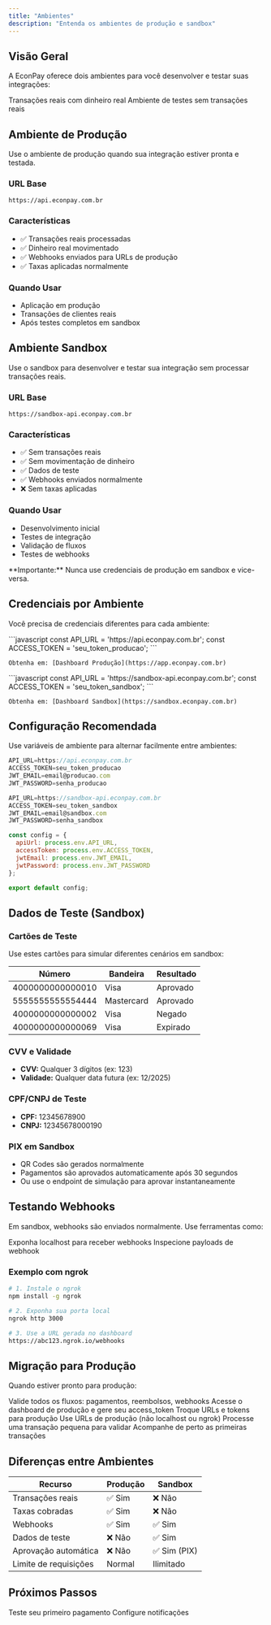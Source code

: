```yaml
---
title: "Ambientes"
description: "Entenda os ambientes de produção e sandbox"
---
```


## Visão Geral

A EconPay oferece dois ambientes para você desenvolver e testar suas integrações:

<CardGroup cols={2}>
  <Card title="Produção" icon="check-circle">
    Transações reais com dinheiro real
  </Card>
  <Card title="Sandbox" icon="flask">
    Ambiente de testes sem transações reais
  </Card>
</CardGroup>

## Ambiente de Produção

Use o ambiente de produção quando sua integração estiver pronta e testada.

### URL Base
```
https://api.econpay.com.br
```

### Características
- ✅ Transações reais processadas
- ✅ Dinheiro real movimentado
- ✅ Webhooks enviados para URLs de produção
- ✅ Taxas aplicadas normalmente

### Quando Usar
- Aplicação em produção
- Transações de clientes reais
- Após testes completos em sandbox

## Ambiente Sandbox

Use o sandbox para desenvolver e testar sua integração sem processar transações reais.

### URL Base
```
https://sandbox-api.econpay.com.br
```

### Características
- ✅ Sem transações reais
- ✅ Sem movimentação de dinheiro
- ✅ Dados de teste
- ✅ Webhooks enviados normalmente
- ❌ Sem taxas aplicadas

### Quando Usar
- Desenvolvimento inicial
- Testes de integração
- Validação de fluxos
- Testes de webhooks

<Warning>
  **Importante:** Nunca use credenciais de produção em sandbox e vice-versa.
</Warning>

## Credenciais por Ambiente

Você precisa de credenciais diferentes para cada ambiente:

<Tabs>
  <Tab title="Produção">
    ```javascript
    const API_URL = 'https://api.econpay.com.br';
    const ACCESS_TOKEN = 'seu_token_producao';
    ```
    
    Obtenha em: [Dashboard Produção](https://app.econpay.com.br)
  </Tab>
  
  <Tab title="Sandbox">
    ```javascript
    const API_URL = 'https://sandbox-api.econpay.com.br';
    const ACCESS_TOKEN = 'seu_token_sandbox';
    ```
    
    Obtenha em: [Dashboard Sandbox](https://sandbox.econpay.com.br)
  </Tab>
</Tabs>

## Configuração Recomendada

Use variáveis de ambiente para alternar facilmente entre ambientes:

```javascript .env.production
API_URL=https://api.econpay.com.br
ACCESS_TOKEN=seu_token_producao
JWT_EMAIL=email@producao.com
JWT_PASSWORD=senha_producao
```

```javascript .env.development
API_URL=https://sandbox-api.econpay.com.br
ACCESS_TOKEN=seu_token_sandbox
JWT_EMAIL=email@sandbox.com
JWT_PASSWORD=senha_sandbox
```

```javascript config.js
const config = {
  apiUrl: process.env.API_URL,
  accessToken: process.env.ACCESS_TOKEN,
  jwtEmail: process.env.JWT_EMAIL,
  jwtPassword: process.env.JWT_PASSWORD
};

export default config;
```

## Dados de Teste (Sandbox)

### Cartões de Teste

Use estes cartões para simular diferentes cenários em sandbox:

| Número | Bandeira | Resultado |
|--------|----------|-----------|
| 4000000000000010 | Visa | Aprovado |
| 5555555555554444 | Mastercard | Aprovado |
| 4000000000000002 | Visa | Negado |
| 4000000000000069 | Visa | Expirado |

### CVV e Validade
- **CVV:** Qualquer 3 dígitos (ex: 123)
- **Validade:** Qualquer data futura (ex: 12/2025)

### CPF/CNPJ de Teste
- **CPF:** 12345678900
- **CNPJ:** 12345678000190

### PIX em Sandbox
- QR Codes são gerados normalmente
- Pagamentos são aprovados automaticamente após 30 segundos
- Ou use o endpoint de simulação para aprovar instantaneamente

## Testando Webhooks

Em sandbox, webhooks são enviados normalmente. Use ferramentas como:

<CardGroup cols={2}>
  <Card title="ngrok" icon="globe" href="https://ngrok.com">
    Exponha localhost para receber webhooks
  </Card>
  <Card title="webhook.site" icon="browser" href="https://webhook.site">
    Inspecione payloads de webhook
  </Card>
</CardGroup>

### Exemplo com ngrok

```bash
# 1. Instale o ngrok
npm install -g ngrok

# 2. Exponha sua porta local
ngrok http 3000

# 3. Use a URL gerada no dashboard
https://abc123.ngrok.io/webhooks
```

## Migração para Produção

Quando estiver pronto para produção:

<Steps>
  <Step title="Teste completamente em sandbox">
    Valide todos os fluxos: pagamentos, reembolsos, webhooks
  </Step>
  
  <Step title="Obtenha credenciais de produção">
    Acesse o dashboard de produção e gere seu access_token
  </Step>
  
  <Step title="Atualize variáveis de ambiente">
    Troque URLs e tokens para produção
  </Step>
  
  <Step title="Configure webhooks de produção">
    Use URLs de produção (não localhost ou ngrok)
  </Step>
  
  <Step title="Faça um pagamento de teste real">
    Processe uma transação pequena para validar
  </Step>
  
  <Step title="Monitore os primeiros pagamentos">
    Acompanhe de perto as primeiras transações
  </Step>
</Steps>

## Diferenças entre Ambientes

| Recurso | Produção | Sandbox |
|---------|----------|---------|
| Transações reais | ✅ Sim | ❌ Não |
| Taxas cobradas | ✅ Sim | ❌ Não |
| Webhooks | ✅ Sim | ✅ Sim |
| Dados de teste | ❌ Não | ✅ Sim |
| Aprovação automática | ❌ Não | ✅ Sim (PIX) |
| Limite de requisições | Normal | Ilimitado |

## Próximos Passos

<CardGroup cols={2}>
  <Card title="Criar Pagamento" icon="credit-card" href="/api-reference/payments/create-payment">
    Teste seu primeiro pagamento
  </Card>
  <Card title="Webhooks" icon="webhook" href="/guides/webhooks">
    Configure notificações
  </Card>
</CardGroup>
